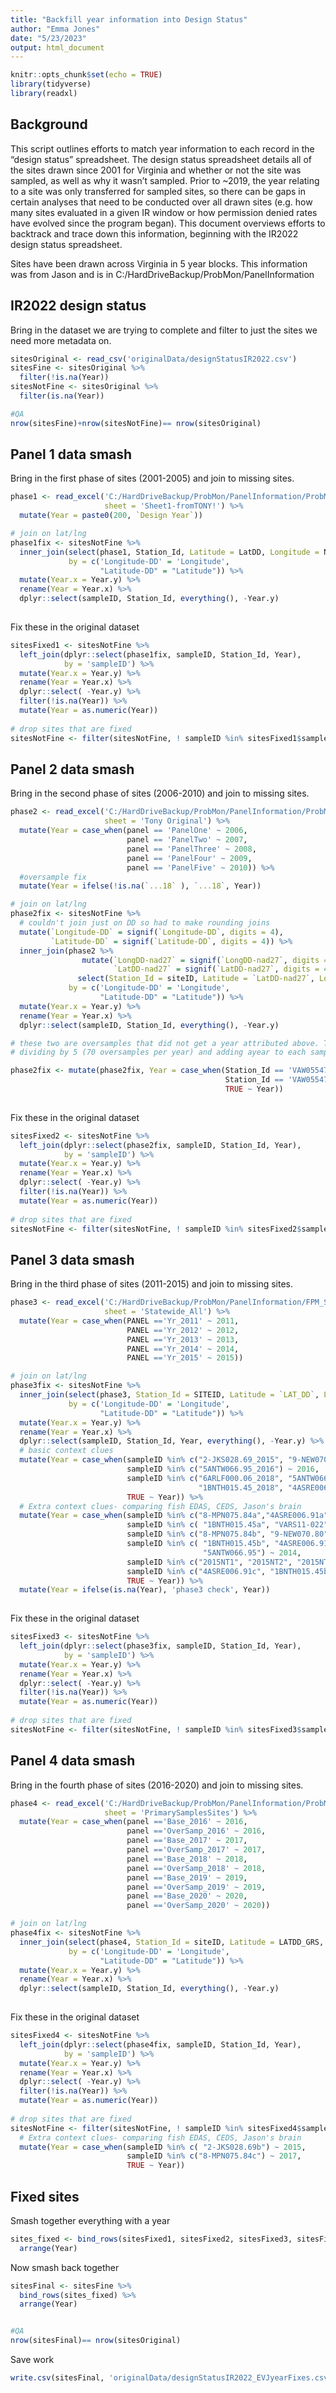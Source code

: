 ```yaml
---
title: "Backfill year information into Design Status"
author: "Emma Jones"
date: "5/23/2023"
output: html_document
---
```


```r
knitr::opts_chunk$set(echo = TRUE)
library(tidyverse)
library(readxl)
```

## Background

This script outlines efforts to match year information to each record in the "design status" spreadsheet. The design status spreadsheet details all of the sites drawn since 2001 for Virginia and whether or not the site was sampled, as well as why it wasn't sampled. Prior to ~2019, the year relating to a site was only transferred for sampled sites, so there can be gaps in certain analyses that need to be conducted over all drawn sites (e.g. how many sites evaluated in a given IR window or how permission denied rates have evolved since the program began). This document overviews efforts to backtrack and trace down this information, beginning with the IR2022 design status spreadsheet.

Sites have been drawn across Virginia in 5 year blocks. This information was from Jason and is in  C:/HardDriveBackup/ProbMon/PanelInformation


## IR2022 design status

Bring in the dataset we are trying to complete and filter to just the sites we need more metadata on.

```r
sitesOriginal <- read_csv('originalData/designStatusIR2022.csv') 
sitesFine <- sitesOriginal %>% 
  filter(!is.na(Year))
sitesNotFine <- sitesOriginal %>% 
  filter(is.na(Year))

#QA
nrow(sitesFine)+nrow(sitesNotFine)== nrow(sitesOriginal)
```


## Panel 1 data smash

Bring in the first phase of sites (2001-2005) and join to missing sites.

```r
phase1 <- read_excel('C:/HardDriveBackup/ProbMon/PanelInformation/ProbMonPhase1.XLS',
                     sheet = 'Sheet1-fromTONY!') %>% 
  mutate(Year = paste0(200, `Design Year`))

# join on lat/lng
phase1fix <- sitesNotFine %>% 
  inner_join(select(phase1, Station_Id, Latitude = LatDD, Longitude = NegLonDD, Year), 
             by = c('Longitude-DD' = 'Longitude',
                    "Latitude-DD" = "Latitude")) %>% 
  mutate(Year.x = Year.y) %>%
  rename(Year = Year.x) %>% 
  dplyr::select(sampleID, Station_Id, everything(), -Year.y) 
  
```

Fix these in the original dataset

```r
sitesFixed1 <- sitesNotFine %>% 
  left_join(dplyr::select(phase1fix, sampleID, Station_Id, Year),
            by = 'sampleID') %>% 
  mutate(Year.x = Year.y) %>%
  rename(Year = Year.x) %>% 
  dplyr::select( -Year.y) %>% 
  filter(!is.na(Year)) %>% 
  mutate(Year = as.numeric(Year))
  
# drop sites that are fixed
sitesNotFine <- filter(sitesNotFine, ! sampleID %in% sitesFixed1$sampleID)
```




## Panel 2 data smash

Bring in the second phase of sites (2006-2010) and join to missing sites.

```r
phase2 <- read_excel('C:/HardDriveBackup/ProbMon/PanelInformation/ProbMonPhase2.xls',
                     sheet = 'Tony Original') %>% 
  mutate(Year = case_when(panel == 'PanelOne' ~ 2006,
                          panel == 'PanelTwo' ~ 2007,
                          panel == 'PanelThree' ~ 2008,
                          panel == 'PanelFour' ~ 2009,
                          panel == 'PanelFive' ~ 2010)) %>% 
  #oversample fix
  mutate(Year = ifelse(!is.na(`...18` ), `...18`, Year))

# join on lat/lng
phase2fix <- sitesNotFine %>% 
  # couldn't join just on DD so had to make rounding joins
  mutate(`Longitude-DD` = signif(`Longitude-DD`, digits = 4),
         `Latitude-DD` = signif(`Latitude-DD`, digits = 4)) %>% 
  inner_join(phase2 %>% 
                mutate(`LongDD-nad27` = signif(`LongDD-nad27`, digits = 4),
                       `LatDD-nad27` = signif(`LatDD-nad27`, digits = 4)) %>% 
               select(Station_Id = siteID, Latitude = `LatDD-nad27`, Longitude = `LongDD-nad27`, Year) , 
             by = c('Longitude-DD' = 'Longitude',
                    "Latitude-DD" = "Latitude")) %>% 
  mutate(Year.x = Year.y) %>%
  rename(Year = Year.x) %>% 
  dplyr::select(sampleID, Station_Id, everything(), -Year.y) 

# these two are oversamples that did not get a year attributed above. The years assigned were figured out by looking deep in the oversample sheet (n =350)
# dividing by 5 (70 oversamples per year) and adding ayear to each sample 

phase2fix <- mutate(phase2fix, Year = case_when(Station_Id == 'VAW05547-627' ~ 2009,
                                                Station_Id == 'VAW05547-674' ~ 2010,
                                                TRUE ~ Year))
  
```

Fix these in the original dataset

```r
sitesFixed2 <- sitesNotFine %>% 
  left_join(dplyr::select(phase2fix, sampleID, Station_Id, Year),
            by = 'sampleID') %>% 
  mutate(Year.x = Year.y) %>%
  rename(Year = Year.x) %>% 
  dplyr::select( -Year.y) %>% 
  filter(!is.na(Year)) %>% 
  mutate(Year = as.numeric(Year))
  
# drop sites that are fixed
sitesNotFine <- filter(sitesNotFine, ! sampleID %in% sitesFixed2$sampleID)
```


## Panel 3 data smash

Bring in the third phase of sites (2011-2015) and join to missing sites.

```r
phase3 <- read_excel('C:/HardDriveBackup/ProbMon/PanelInformation/FPM_Sites_Final_Phase3.xls',
                     sheet = 'Statewide_All') %>% 
  mutate(Year = case_when(PANEL =='Yr_2011' ~ 2011,
                          PANEL =='Yr_2012' ~ 2012,
                          PANEL =='Yr_2013' ~ 2013,
                          PANEL =='Yr_2014' ~ 2014,
                          PANEL =='Yr_2015' ~ 2015))

# join on lat/lng
phase3fix <- sitesNotFine %>% 
  inner_join(select(phase3, Station_Id = SITEID, Latitude = `LAT_DD`, Longitude = `LONG_DD`, Year), 
             by = c('Longitude-DD' = 'Longitude',
                    "Latitude-DD" = "Latitude")) %>% 
  mutate(Year.x = Year.y) %>%
  rename(Year = Year.x) %>% 
  dplyr::select(sampleID, Station_Id, Year, everything(), -Year.y) %>% 
  # basic context clues
  mutate(Year = case_when(sampleID %in% c("2-JKS028.69_2015", "9-NEW070.80_2015") ~ 2015,
                          sampleID %in% c("5ANTW066.95_2016") ~ 2016,
                          sampleID %in% c("6ARLF000.06_2018", "5ANTW066.95_2018",
                                          "1BNTH015.45_2018", "4ASRE006.91_2018") ~ 2018,
                          TRUE ~ Year)) %>% 
  # Extra context clues- comparing fish EDAS, CEDS, Jason's brain
  mutate(Year = case_when(sampleID %in% c("8-MPN075.84a","4ASRE006.91a") ~ 2011,
                          sampleID %in% c( "1BNTH015.45a", "VARS11-022", "VARS11-029") ~ 2012,
                          sampleID %in% c("8-MPN075.84b", "9-NEW070.80",'2-JKS028.69') ~ 2013,
                          sampleID %in% c( "1BNTH015.45b", "4ASRE006.91b", "1BNTH015.66",
                                           "5ANTW066.95") ~ 2014,
                          sampleID %in% c("2015NT1", "2015NT2", "2015NT3") ~ 2015,
                          sampleID %in% c("4ASRE006.91c", "1BNTH015.45b") ~ 2016,
                          TRUE ~ Year)) %>% 
  mutate(Year = ifelse(is.na(Year), 'phase3 check', Year))
  
```

Fix these in the original dataset

```r
sitesFixed3 <- sitesNotFine %>% 
  left_join(dplyr::select(phase3fix, sampleID, Station_Id, Year),
            by = 'sampleID') %>% 
  mutate(Year.x = Year.y) %>%
  rename(Year = Year.x) %>% 
  dplyr::select( -Year.y) %>% 
  filter(!is.na(Year)) %>% 
  mutate(Year = as.numeric(Year))
  
# drop sites that are fixed
sitesNotFine <- filter(sitesNotFine, ! sampleID %in% sitesFixed3$sampleID)
```



## Panel 4 data smash

Bring in the fourth phase of sites (2016-2020) and join to missing sites.

```r
phase4 <- read_excel('C:/HardDriveBackup/ProbMon/PanelInformation/ProbMon20162020_Final.xlsx',
                     sheet = 'PrimarySamplesSites') %>% 
  mutate(Year = case_when(panel =='Base_2016' ~ 2016,
                          panel =='OverSamp_2016' ~ 2016,
                          panel =='Base_2017' ~ 2017,
                          panel =='OverSamp_2017' ~ 2017,
                          panel =='Base_2018' ~ 2018,
                          panel =='OverSamp_2018' ~ 2018,
                          panel =='Base_2019' ~ 2019,
                          panel =='OverSamp_2019' ~ 2019,
                          panel =='Base_2020' ~ 2020,
                          panel =='OverSamp_2020' ~ 2020))

# join on lat/lng
phase4fix <- sitesNotFine %>% 
  inner_join(select(phase4, Station_Id = siteID, Latitude = LATDD_GRS, Longitude = LONDD_GRS, Year), 
             by = c('Longitude-DD' = 'Longitude',
                    "Latitude-DD" = "Latitude")) %>% 
  mutate(Year.x = Year.y) %>%
  rename(Year = Year.x) %>% 
  dplyr::select(sampleID, Station_Id, everything(), -Year.y) 
  
```

Fix these in the original dataset

```r
sitesFixed4 <- sitesNotFine %>% 
  left_join(dplyr::select(phase4fix, sampleID, Station_Id, Year),
            by = 'sampleID') %>% 
  mutate(Year.x = Year.y) %>%
  rename(Year = Year.x) %>% 
  dplyr::select( -Year.y) %>% 
  filter(!is.na(Year)) %>% 
  mutate(Year = as.numeric(Year))
  
# drop sites that are fixed
sitesNotFine <- filter(sitesNotFine, ! sampleID %in% sitesFixed4$sampleID) %>% 
  # Extra context clues- comparing fish EDAS, CEDS, Jason's brain
  mutate(Year = case_when(sampleID %in% c( "2-JKS028.69b") ~ 2015,
                          sampleID %in% c("8-MPN075.84c") ~ 2017,
                          TRUE ~ Year)) 
```





## Fixed sites

Smash together everything with a year

```r
sites_fixed <- bind_rows(sitesFixed1, sitesFixed2, sitesFixed3, sitesFixed4, sitesNotFine) %>% 
  arrange(Year)

```

Now smash back together

```r
sitesFinal <- sitesFine %>% 
  bind_rows(sites_fixed) %>% 
  arrange(Year)


#QA
nrow(sitesFinal)== nrow(sitesOriginal)
```

Save work

```r

write.csv(sitesFinal, 'originalData/designStatusIR2022_EVJyearFixes.csv', na= '', row.names = F)
```

